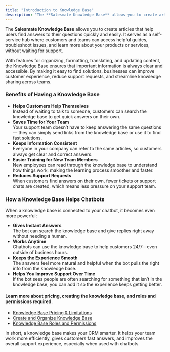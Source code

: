 ```yaml
---
title: "Introduction to Knowledge Base"
description: "The **Salesmate Knowledge Base** allows you to create articles that help users find answers to their questions quickly and easily. It serves as a self..."
---
```


The **Salesmate Knowledge Base** allows you to create articles that help users find answers to their questions quickly and easily. It serves as a self-service hub where customers and teams can access helpful guides, troubleshoot issues, and learn more about your products or services, without waiting for support.

With features for organizing, formatting, translating, and updating content, the Knowledge Base ensures that important information is always clear and accessible. By making it easy to find solutions, businesses can improve customer experience, reduce support requests, and streamline knowledge sharing across teams.

### Benefits of Having a Knowledge Base

- **Helps Customers Help Themselves**  
  Instead of waiting to talk to someone, customers can search the knowledge base to get quick answers on their own.
- **Saves Time for Your Team**  
  Your support team doesn’t have to keep answering the same questions— they can simply send links from the knowledge base or use it to find fast solutions.
- **Keeps Information Consistent**  
  Everyone in your company can refer to the same articles, so customers always get clear and correct answers.
- **Easier Training for New Team Members**  
  New employees can read through the knowledge base to understand how things work, making the learning process smoother and faster.
- **Reduces Support Requests**  
  When customers find answers on their own, fewer tickets or support chats are created, which means less pressure on your support team.

### How a Knowledge Base Helps Chatbots

When a knowledge base is connected to your chatbot, it becomes even more powerful:

- **Gives Instant Answers**  
  The bot can search the knowledge base and give replies right away without needing a human.
- **Works Anytime**  
  Chatbots can use the knowledge base to help customers 24/7—even outside of business hours.
- **Keeps the Experience Smooth**  
  The answers feel more natural and helpful when the bot pulls the right info from the knowledge base.
- **Helps You Improve Support Over Time**  
  If the bot sees people are often searching for something that isn’t in the knowledge base, you can add it so the experience keeps getting better.

#### Learn more about pricing, creating the knowledge base, and roles and permissions required.

- [Knowledge Base Pricing & Limitations](https://support.salesmate.io/hc/en-us/articles/44391106097945)
- [Create and Organize Knowledge Base](https://support.salesmate.io/hc/en-us/articles/44523545166489)
- [Knowledge Base Roles and Permissions](https://support.salesmate.io/hc/en-us/articles/44391129991449)

In short, a knowledge base makes your CRM smarter. It helps your team work more efficiently, gives customers fast answers, and improves the overall support experience, especially when used with chatbots.
